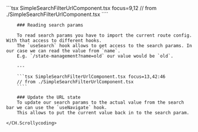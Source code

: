 
<Block>
    <CH.Scrollycoding>
        ```tsx SimpleSearchFilterUrlComponent.tsx focus=9,12
        // from ./SimpleSearchFilterUrlComponent.tsx
        ````

        ### Reading search params

        To read search params you have to import the current route config. With that access to different hooks.
        The `useSearch` hook allows to get access to the search params. In our case we can read the value from `name`.
        E.g. `/state-management?name=old` our value would be `old`.

        ---

        ```tsx SimpleSearchFilterUrlComponent.tsx focus=13,42:46
        // from ./SimpleSearchFilterUrlComponent.tsx
        ````

        ### Update the URL state
        To update our search params to the actual value from the search bar we can use the `useNavigate` hook.
        This allows to put the current value back in to the search param.

    </CH.Scrollycoding>
</Block>